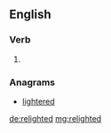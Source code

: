 ==English==

===Verb===
{{head|en}}

# {{en-past of|relight}}

===Anagrams===
* [[lightered#English|lightered]]

[[de:relighted]]
[[mg:relighted]]